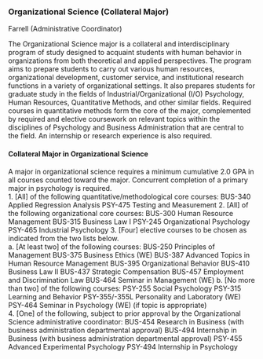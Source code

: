 ### Organizational Science (Collateral Major)
Farrell (Administrative Coordinator)

The Organizational Science major is a collateral and interdisciplinary program of study designed to acquaint students with human behavior in organizations from both theoretical and applied perspectives. The program aims to prepare students to carry out various human resources, organizational development, customer service, and institutional research functions in a variety of organizational settings.  It also prepares students for graduate study in the fields of Industrial/Organizational (I/O) Psychology, Human Resources, Quantitative Methods, and other similar fields.  Required courses in quantitative methods form the core of the major, complemented by required and elective coursework on relevant topics within the disciplines of Psychology and Business Administration that are central to the field.  An internship or research experience is also required. 

#### Collateral Major in Organizational Science
A major in organizational science requires a minimum cumulative 2.0 GPA in all courses counted toward the major. 
Concurrent completion of a primary major in psychology is required.  
1. [All] of the following quantitative/methodological core courses:
    BUS-340 Applied Regression Analysis
    PSY-475 Testing and Measurement
2. [All] of the following organizational core courses: 
    BUS-300 Human Resource Management
    BUS-315 Business Law I
    PSY-245 Organizational Psychology
    PSY-465 Industrial Psychology
3. [Four] elective courses to be chosen as indicated from the two lists below.  
a.  [At least two] of the following courses: 
    BUS-250 Principles of Management
    BUS-375 Business Ethics (WE)
    BUS-387 Advanced Topics in Human Resource Management
    BUS-395 Organizational Behavior
    BUS-410 Business Law II
    BUS-437 Strategic Compensation
    BUS-457 Employment and Discrimination Law
    BUS-464 Seminar in Management (WE)
b.  [No more than two] of the following courses: 
    PSY-255 Social Psychology
    PSY-315 Learning and Behavior
    PSY-355/-355L Personality and Laboratory (WE)
    PSY-464 Seminar in Psychology (WE) (if topic is appropriate)	
4. [One] of the following, subject to prior approval by the Organizational Science administrative coordinator:
    BUS-454 Research in Business (with business administration departmental approval)
    BUS-494 Internship in Business (with business administration departmental approval)
    PSY-455 Advanced Experimental Psychology
    PSY-494 Internship in Psychology



